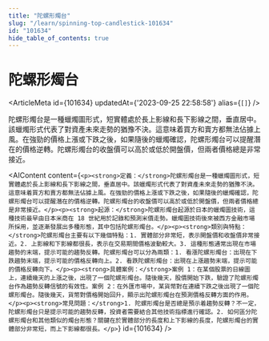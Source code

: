 ```yaml
---
title: "陀螺形燭台"
slug: "/learn/spinning-top-candlestick-101634"
id: "101634"
hide_table_of_contents: true
---
```



# 陀螺形燭台

<ArticleMeta id={101634} updatedAt={'2023-09-25 22:58:58'} alias={`[]`} />
<div className='border-solid border-b border-t-0 my-4 border-[var(--ifm-color-gray-300)]' />

陀螺形燭台是一種蠟燭圖形式，短實體處於長上影線和長下影線之間，垂直居中。該蠟燭形式代表了對資產未來走勢的猶豫不決。這意味着買方和賣方都無法佔據上風。在強勁的價格上漲或下跌之後，如果隨後的蠟燭確認，陀螺形燭台可以提醒潛在的價格逆轉。陀螺形燭台的收盤價可以高於或低於開盤價，但兩者價格總是非常接近。

<AIContent content={`<p><strong>定義：</strong>陀螺形燭台是一種蠟燭圖形式，短實體處於長上影線和長下影線之間，垂直居中。該蠟燭形式代表了對資產未來走勢的猶豫不決。這意味着買方和賣方都無法佔據上風。在強勁的價格上漲或下跌之後，如果隨後的蠟燭確認，陀螺形燭台可以提醒潛在的價格逆轉。陀螺形燭台的收盤價可以高於或低於開盤價，但兩者價格總是非常接近。</p><p><strong>起源：</strong>陀螺形燭台起源於日本的蠟燭圖技術，這種技術最早由日本米商在 18 世紀用於記錄和預測米價走勢。蠟燭圖技術後來被西方金融市場所採用，並逐漸發展出多種形態，其中包括陀螺形燭台。</p><p><strong>類別與特點：</strong>陀螺形燭台主要有以下幾個特點：1. 實體部分非常短，表示開盤價和收盤價非常接近。2. 上影線和下影線都很長，表示在交易期間價格波動較大。3. 這種形態通常出現在市場趨勢的末端，提示可能的趨勢反轉。陀螺形燭台可以分為兩類：1. 看漲陀螺形燭台：出現在下跌趨勢末端，提示可能的價格反轉向上。2. 看跌陀螺形燭台：出現在上漲趨勢末端，提示可能的價格反轉向下。</p><p><strong>具體案例：</strong>案例 1：在某個股票的日線圖上，連續幾天的上漲之後，出現了一個陀螺形燭台。隨後幾天，股價開始下跌，驗證了陀螺形燭台作為趨勢反轉信號的有效性。案例 2：在外匯市場中，某貨幣對在連續下跌之後出現了一個陀螺形燭台。隨後幾天，貨幣對價格開始回升，顯示出陀螺形燭台在預測價格反轉方面的作用。</p><p><strong>常見問題：</strong>1. 陀螺形燭台是否總是預示着趨勢反轉？不一定，陀螺形燭台只是提示可能的趨勢反轉，投資者需要結合其他技術指標進行確認。2. 如何區分陀螺形燭台和其他類似的燭台形態？關鍵在於實體部分的長度和上下影線的長度，陀螺形燭台的實體部分非常短，而上下影線都很長。</p>`} id={101634} />
